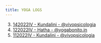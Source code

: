 ```yaml
---
title: YOGA LOGS
---
```


3. [142022IV - Kundalini - @vivopsicologia](/yoga/6258be81b7e987d72ffcc6e8)
4. [122022IV - Hatha - @yogabonito.in](/yoga/6255a7c6f081cde9229da0ce)
5. [112022IV - Kundalini - @vivopsicologia](/yoga/6254371ca206c443325e7137)
